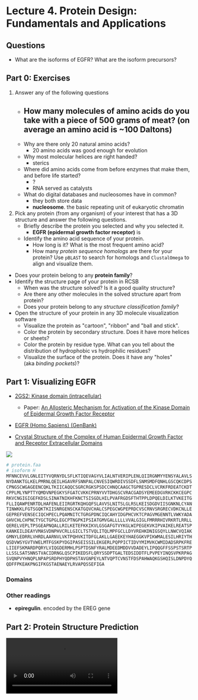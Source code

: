 # Lecture 4. Protein Design: Fundamentals and Applications

## Questions
- What are the isoforms of EGFR? What are the isoform precursors?

## Part 0: Exercises
1. Answer any of the following questions
    - How many molecules of amino acids do you take with a piece of 500 grams of meat? (on average an amino acid is ~100 Daltons)
        - 
    - Why are there only 20 natural amino acids?
        - 20 amino acids was good enough for evolution
    - Why most molecular helices are right handed?
        - sterics
    - Where did amino acids come from before enzymes that make them, and before life started?
        - ?
        - RNA served as catalysts
    - What do digital databases and nucleosomes have in common?
        - they both store data
        - **nucleosome**. the basic repeating unit of eukaryotic chromatin
2. Pick any protein (from any organism) of your interest that has a 3D structure and answer the following questions.
    - Briefly describe the protein you selected and why you selected it.
        - **EGFR (epidermal growth factor receptor)** is 
    - Identify the amino acid sequence of your protein.
        - How long is it? What is the most frequent amino acid?
        - How many *protein sequence homologs* are there for your protein? Use `pBLAST` to search for homologs and `ClustalOmega` to align and visualize them.
  - Does your protein belong to any **protein family**?
  - Identify the structure page of your protein in RCSB
    - When was the structure solved? Is it a good quality structure?
    - Are there any other molecules in the solved structure apart from protein?
    - Does your protein belong to any *structure classification family*?
  - Open the structure of your protein in any 3D molecule visualization software
    - Visualize the protein as "cartoon", "ribbon" and "ball and stick".
    - Color the protein by secondary structure. Does it have more helices or sheets?
    - Color the protein by residue type. What can you tell about the distribution of hydrophobic vs hydrophilic residues?
    - Visualize the surface of the protein. Does it have any "holes" (aka *binding pockets*)?

## Part 1: Visualizing EGFR
- [2GS2: Kinase domain (intracellular)](https://www.rcsb.org/structure/2GS2)
  - Paper: [An Allosteric Mechanism for Activation of the Kinase Domain of Epidermal Growth Factor Receptor](https://doi.org/10.1016/j.cell.2006.05.013)
- [EGFR (Homo Sapiens) (GenBank)](https://www.ncbi.nlm.nih.gov/gene?Db=gene&Cmd=DetailsSearch&Term=1956)

- [Crystal Structure of the Complex of Human Epidermal Growth Factor and Receptor Extracellular Domains](https://doi.org/10.1016/S0092-8674(02)00963-7)

![](./egf-egfr.jpg)

```python
# protein.faa
# isoform H
MFNNCEVVLGNLEITYVQRNYDLSFLKTIQEVAGYVLIALNTVERIPLENLQIIRGNMYYENSYALAVLS
NYDANKTGLKELPMRNLQEILHGAVRFSNNPALCNVESIQWRDIVSSDFLSNMSMDFQNHLGSCQKCDPS
CPNGSCWGAGEENCQKLTKIICAQQCSGRCRGKSPSDCCHNQCAAGCTGPRESDCLVCRKFRDEATCKDT
CPPLMLYNPTTYQMDVNPEGKYSFGATCVKKCPRNYVVTDHGSCVRACGADSYEMEEDGVRKCKKCEGPC
RKVCNGIGIGEFKDSLSINATNIKHFKNCTSISGDLHILPVAFRGDSFTHTPPLDPQELDILKTVKEITG
FLLIQAWPENRTDLHAFENLEIIRGRTKQHGQFSLAVVSLNITSLGLRSLKEISDGDVIISGNKNLCYAN
TINWKKLFGTSGQKTKIISNRGENSCKATGQVCHALCSPEGCWGPEPRDCVSCRNVSRGRECVDKCNLLE
GEPREFVENSECIQCHPECLPQAMNITCTGRGPDNCIQCAHYIDGPHCVKTCPAGVMGENNTLVWKYADA
GHVCHLCHPNCTYGCTGPGLEGCPTNGPKIPSIATGMVGALLLLLVVALGIGLFMRRRHIVRKRTLRRLL
QERELVEPLTPSGEAPNQALLRILKETEFKKIKVLGSGAFGTVYKGLWIPEGEKVKIPVAIKELREATSP
KANKEILDEAYVMASVDNPHVCRLLGICLTSTVQLITQLMPFGCLLDYVREHKDNIGSQYLLNWCVQIAK
GMNYLEDRRLVHRDLAARNVLVKTPQHVKITDFGLAKLLGAEEKEYHAEGGKVPIKWMALESILHRIYTH
QSDVWSYGVTVWELMTFGSKPYDGIPASEISSILEKGERLPQPPICTIDVYMIMVKCWMIDADSRPKFRE
LIIEFSKMARDPQRYLVIQGDERMHLPSPTDSNFYRALMDEEDMDDVVDADEYLIPQQGFFSSPSTSRTP
LLSSLSATSNNSTVACIDRNGLQSCPIKEDSFLQRYSSDPTGALTEDSIDDTFLPVPEYINQSVPKRPAG
SVQNPVYHNQPLNPAPSRDPHYQDPHSTAVGNPEYLNTVQPTCVNSTFDSPAHWAQKGSHQISLDNPDYQ
QDFFPKEAKPNGIFKGSTAENAEYLRVAPQSSEFIGA
```

### Domains

### Other readings
- **epiregulin**. encoded by the EREG gene

## Part 2: Protein Structure Prediction

<Video src="/htgaa/l4/igf1.mp4" caption="Insulin-like growth factor 1. Predicted structure in cyan (81% confident), actual crystal structure in green (PDBID: 1B9G)." />

---

## Lecture notes

### Shuguang Zhang
- Silkworm silk vs. spider silk
    - silkworm silk doesn't stretch, whereas spider silk does
- Pauling originally called the $\alpha$-helix the $\alpha$-spiral
- RNA tie club
- Susan Lindquist
    - Director of Whitehead Institute
- Pioneers of protein design
    - Sir Alan Fersht
        - Structure and Mechanism of Protein Structure
    - Bill DeGrado
    - David Baker
- Chirality
    - Left-handed proteins
    - Right-handed sugar
- 11 amino acids interact with water molecules
- The genetic code has patterns in the **second base**
- Hair is keratin: mostly $\alpha$-helix
- **Helical dipole moment** is the key to stabilize $\alpha$-helices
- **hydrophobic side chains and hydrophilic side chains don't affect the formation of $\alpha$-helices**
- Design
    -  alpha helices
        - for coiled-coiled formations:
            - every 3, 4, and 7 prefer to be hydrophobic
            - i, i+3, i+4, i, i+7
    - beta sheets
        - alternating hydrophilic and hydrophobic residues
- spider silk is stretchy because it has both beta sheets and alpha helices
- lots of diseases are due to beta-sheet aggregates
    - huntingtons
        - Q40 Perutz helix
- **Turns** are very improtant
    - small amino acids, with a little bit of charge
- Shuguang research
    - self-assembling peptides form nanofibers
        - wound-healing: beta sheets
- Interesting research
    - the replacement of hydrophobic residues with hydrophilic ones that are structurally similar doesn't really change the structure and function
        - this might be the reason for the flexibility of proteins!
    - **QTY** code

### DeepCure: Computational Protein Design
- sources of complexity in protein design
    - mxns of evolution
        - proteins share common modules
    - coevolution of proteins and protein networks
        - proteins share matching interfaces
    - redundancy in functionality
        - multiple solutions for a given function
    - efficient 
        - single genome -> regulatory networks -> multi-functional proteins
- hierarchical functional decomposition
    - zinc fingers